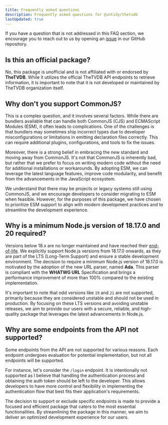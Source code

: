 ```yaml
---
title: Frequently asked questions
description: Frequently asked questions for @untidy/thetvdb
lastUpdated: true
---
```


If you have a question that is not addressed in this FAQ section, we encourage you to reach out to
us by opening an [issue](https://github.com/falsepopsky/thetvdb/issues/new/choose) in our GitHub
repository.

## Is this an official package?

No, this package is unofficial and is not affiliated with or endorsed by **TheTVDB**. While it utilizes
the official TheTVDB API endpoints to retrieve information, it is important to note that it is not
developed or maintained by TheTVDB organization itself.

## Why don't you support CommonJS?

This is a complex question, and it involves several factors. While there are bundlers available that
can handle both CommonJS (CJS) and ECMAScript Modules (ESM), it often leads to complications. One of
the challenges is that bundlers may sometimes ship incorrect types due to developer
misconfigurations or limitations in emitting declaration files correctly. This can require
additional plugins, configurations, and tools to fix the issues.

Moreover, there is a strong belief in embracing the new standard and moving away from CommonJS. It's
not that CommonJS is inherently bad, but rather that we prefer to focus on writing modern code
without the need for additional installations or workarounds. By adopting ESM, we can leverage the
latest language features, improve code modularity, and benefit from the advancements in the
JavaScript ecosystem.

We understand that there may be projects or legacy systems still using CommonJS, and we encourage
developers to consider migrating to ESM when feasible. However, for the purposes of this package, we
have chosen to prioritize ESM support to align with modern development practices and to streamline
the development experience.

## Why is a minimum Node.js version of 18.17.0 and 20 required?

Versions below 18.x are no longer maintained and have reached their [end-of-life](https://github.com/nodejs/release#release-schedule). We explicitly support Node.js versions from 18.17.0 onwards, as they are part of the LTS (Long-Term Support) and ensure a stable development environment. The decision to require a minimum Node.js version of 18.17.0 is motivated by the adoption of the new URL parser, named **Ada**. This parser is compliant with the **WHATWG URL** Specification and brings a performance improvement of more than 100% compared to the existing implementation.

It's important to note that odd versions like `19` and `21` are not supported, primarily because they are considered unstable and should not be used in production. By focusing on these LTS versions and avoiding unstable releases, we aim to provide our users with a secure, reliable, and high-quality package that leverages the latest advancements in Node.js.

## Why are some endpoints from the API not supported?

Some endpoints from the API are not supported for various reasons. Each endpoint undergoes
evaluation for potential implementation, but not all endpoints will be supported.

For instance, let's consider the `/login` endpoint. It is intentionally not supported as I believe
that handling the authentication process and obtaining the auth token should be left to the
developer. This allows developers to have more control and flexibility in implementing the
authentication flow that best fits their application's requirements.

The decision to support or exclude specific endpoints is made to provide a focused and efficient
package that caters to the most essential functionalities. By streamlining the package in this
manner, we aim to deliver an optimized development experience for our users.
